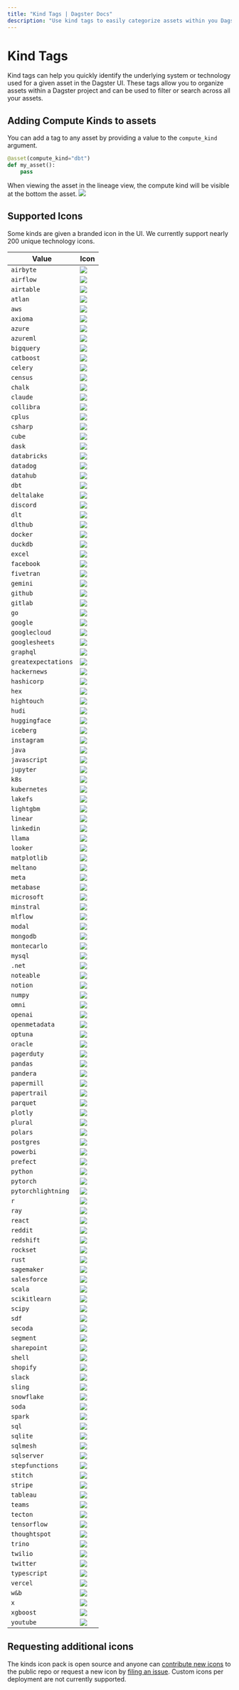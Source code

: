 ```yaml
---
title: "Kind Tags | Dagster Docs"
description: "Use kind tags to easily categorize assets within you Dagster project."
---
```


# Kind Tags

Kind tags can help you quickly identify the underlying system or technology used for a given asset in the Dagster UI. These tags allow you to organize assets within a Dagster project and can be used to filter or search across all your assets.

## Adding Compute Kinds to assets

You can add a tag to any asset by providing a value to the `compute_kind` argument.

```python
@asset(compute_kind="dbt")
def my_asset():
    pass
```

When viewing the asset in the lineage view, the compute kind will be visible at the bottom the asset. <Image src="/images/concepts/metadata-tags/kinds/kind-tag.png" width={1039} height={484} />

## Supported Icons

Some kinds are given a branded icon in the UI. We currently support nearly 200 unique technology icons.

| Value               | Icon                                                                                                               |
| ------------------- | ------------------------------------------------------------------------------------------------------------------ |
| `airbyte`           | <Image src="/images/concepts/metadata-tags/kinds/icons/tool-airbyte-color.svg" width={20} height={20} />           |
| `airflow`           | <Image src="/images/concepts/metadata-tags/kinds/icons/tool-airflow-color.svg" width={20} height={20} />           |
| `airtable`          | <Image src="/images/concepts/metadata-tags/kinds/icons/tool-airtable-color.svg" width={20} height={20} />          |
| `atlan`             | <Image src="/images/concepts/metadata-tags/kinds/icons/tool-atlan-color.svg" width={20} height={20} />             |
| `aws`               | <Image src="/images/concepts/metadata-tags/kinds/icons/tool-aws-color.svg" width={20} height={20} />               |
| `axioma`            | <Image src="/images/concepts/metadata-tags/kinds/icons/tool-axioma-color.svg" width={20} height={20} />            |
| `azure`             | <Image src="/images/concepts/metadata-tags/kinds/icons/tool-azure-color.svg" width={20} height={20} />             |
| `azureml`           | <Image src="/images/concepts/metadata-tags/kinds/icons/tool-azureml-color.svg" width={20} height={20} />           |
| `bigquery`          | <Image src="/images/concepts/metadata-tags/kinds/icons/tool-bigquery.svg" width={20} height={20} />                |
| `catboost`          | <Image src="/images/concepts/metadata-tags/kinds/icons/tool-catboost-color.svg" width={20} height={20} />          |
| `celery`            | <Image src="/images/concepts/metadata-tags/kinds/icons/tool-celery-color.svg" width={20} height={20} />            |
| `census`            | <Image src="/images/concepts/metadata-tags/kinds/icons/tool-census-color.svg" width={20} height={20} />            |
| `chalk`             | <Image src="/images/concepts/metadata-tags/kinds/icons/tool-chalk-color.svg" width={20} height={20} />             |
| `claude`            | <Image src="/images/concepts/metadata-tags/kinds/icons/tool-claude-color.svg" width={20} height={20} />            |
| `collibra`          | <Image src="/images/concepts/metadata-tags/kinds/icons/tool-collibra-color.svg" width={20} height={20} />          |
| `cplus`             | <Image src="/images/concepts/metadata-tags/kinds/icons/tool-cplus-color.svg" width={20} height={20} />             |
| `csharp`            | <Image src="/images/concepts/metadata-tags/kinds/icons/tool-csharp-color.svg" width={20} height={20} />            |
| `cube`              | <Image src="/images/concepts/metadata-tags/kinds/icons/tool-cube-color.svg" width={20} height={20} />              |
| `dask`              | <Image src="/images/concepts/metadata-tags/kinds/icons/tool-dask-color.svg" width={20} height={20} />              |
| `databricks`        | <Image src="/images/concepts/metadata-tags/kinds/icons/tool-databricks-color.svg" width={20} height={20} />        |
| `datadog`           | <Image src="/images/concepts/metadata-tags/kinds/icons/tool-datadog-color.svg" width={20} height={20} />           |
| `datahub`           | <Image src="/images/concepts/metadata-tags/kinds/icons/tool-datahub-color.svg" width={20} height={20} />           |
| `dbt`               | <Image src="/images/concepts/metadata-tags/kinds/icons/tool-dbt-color.svg" width={20} height={20} />               |
| `deltalake`         | <Image src="/images/concepts/metadata-tags/kinds/icons/tool-deltalake-color.svg" width={20} height={20} />         |
| `discord`           | <Image src="/images/concepts/metadata-tags/kinds/icons/tool-discord-color.svg" width={20} height={20} />           |
| `dlt`               | <Image src="/images/concepts/metadata-tags/kinds/icons/tool-dlt-color.svg" width={20} height={20} />               |
| `dlthub`            | <Image src="/images/concepts/metadata-tags/kinds/icons/tool-dlthub-color.svg" width={20} height={20} />            |
| `docker`            | <Image src="/images/concepts/metadata-tags/kinds/icons/tool-docker-color.svg" width={20} height={20} />            |
| `duckdb`            | <Image src="/images/concepts/metadata-tags/kinds/icons/tool-duckdb-color.svg" width={20} height={20} />            |
| `excel`             | <Image src="/images/concepts/metadata-tags/kinds/icons/tool-excel-color.svg" width={20} height={20} />             |
| `facebook`          | <Image src="/images/concepts/metadata-tags/kinds/icons/tool-facebook-color.svg" width={20} height={20} />          |
| `fivetran`          | <Image src="/images/concepts/metadata-tags/kinds/icons/tool-fivetran-color.svg" width={20} height={20} />          |
| `gemini`            | <Image src="/images/concepts/metadata-tags/kinds/icons/tool-gemini-color.svg" width={20} height={20} />            |
| `github`            | <Image src="/images/concepts/metadata-tags/kinds/icons/tool-github-color.svg" width={20} height={20} />            |
| `gitlab`            | <Image src="/images/concepts/metadata-tags/kinds/icons/tool-gitlab-color.svg" width={20} height={20} />            |
| `go`                | <Image src="/images/concepts/metadata-tags/kinds/icons/tool-go-color.svg" width={20} height={20} />                |
| `google`            | <Image src="/images/concepts/metadata-tags/kinds/icons/tool-google-color.svg" width={20} height={20} />            |
| `googlecloud`       | <Image src="/images/concepts/metadata-tags/kinds/icons/tool-googlecloud-color.svg" width={20} height={20} />       |
| `googlesheets`      | <Image src="/images/concepts/metadata-tags/kinds/icons/tool-googlesheets-color.svg" width={20} height={20} />      |
| `graphql`           | <Image src="/images/concepts/metadata-tags/kinds/icons/tool-graphql-color.svg" width={20} height={20} />           |
| `greatexpectations` | <Image src="/images/concepts/metadata-tags/kinds/icons/tool-greatexpectations-color.svg" width={20} height={20} /> |
| `hackernews`        | <Image src="/images/concepts/metadata-tags/kinds/icons/tool-hackernews-color.svg" width={20} height={20} />        |
| `hashicorp`         | <Image src="/images/concepts/metadata-tags/kinds/icons/tool-hashicorp-color.svg" width={20} height={20} />         |
| `hex`               | <Image src="/images/concepts/metadata-tags/kinds/icons/tool-hex-color.svg" width={20} height={20} />               |
| `hightouch`         | <Image src="/images/concepts/metadata-tags/kinds/icons/tool-hightouch-color.svg" width={20} height={20} />         |
| `hudi`              | <Image src="/images/concepts/metadata-tags/kinds/icons/tool-hudi-color.svg" width={20} height={20} />              |
| `huggingface`       | <Image src="/images/concepts/metadata-tags/kinds/icons/tool-huggingface-color.svg" width={20} height={20} />       |
| `iceberg`           | <Image src="/images/concepts/metadata-tags/kinds/icons/tool-iceberg-color.svg" width={20} height={20} />           |
| `instagram`         | <Image src="/images/concepts/metadata-tags/kinds/icons/tool-instagram-color.svg" width={20} height={20} />         |
| `java`              | <Image src="/images/concepts/metadata-tags/kinds/icons/tool-java-color.svg" width={20} height={20} />              |
| `javascript`        | <Image src="/images/concepts/metadata-tags/kinds/icons/tool-javascript-color.svg" width={20} height={20} />        |
| `jupyter`           | <Image src="/images/concepts/metadata-tags/kinds/icons/tool-jupyter-color.svg" width={20} height={20} />           |
| `k8s`               | <Image src="/images/concepts/metadata-tags/kinds/icons/tool-k8s-color.svg" width={20} height={20} />               |
| `kubernetes`        | <Image src="/images/concepts/metadata-tags/kinds/icons/tool-k8s-color.svg" width={20} height={20} />               |
| `lakefs`            | <Image src="/images/concepts/metadata-tags/kinds/icons/tool-lakefs-color.svg" width={20} height={20} />            |
| `lightgbm`          | <Image src="/images/concepts/metadata-tags/kinds/icons/tool-lightgbm-color.svg" width={20} height={20} />          |
| `linear`            | <Image src="/images/concepts/metadata-tags/kinds/icons/tool-linear-color.svg" width={20} height={20} />            |
| `linkedin`          | <Image src="/images/concepts/metadata-tags/kinds/icons/tool-linkedin-color.svg" width={20} height={20} />          |
| `llama`             | <Image src="/images/concepts/metadata-tags/kinds/icons/tool-llama-color.svg" width={20} height={20} />             |
| `looker`            | <Image src="/images/concepts/metadata-tags/kinds/icons/tool-looker-color.svg" width={20} height={20} />            |
| `matplotlib`        | <Image src="/images/concepts/metadata-tags/kinds/icons/tool-matplotlib-color.svg" width={20} height={20} />        |
| `meltano`           | <Image src="/images/concepts/metadata-tags/kinds/icons/tool-meltano-color.svg" width={20} height={20} />           |
| `meta`              | <Image src="/images/concepts/metadata-tags/kinds/icons/tool-meta-color.svg" width={20} height={20} />              |
| `metabase`          | <Image src="/images/concepts/metadata-tags/kinds/icons/tool-metabase-color.svg" width={20} height={20} />          |
| `microsoft`         | <Image src="/images/concepts/metadata-tags/kinds/icons/tool-microsoft-color.svg" width={20} height={20} />         |
| `minstral`          | <Image src="/images/concepts/metadata-tags/kinds/icons/tool-minstral-color.svg" width={20} height={20} />          |
| `mlflow`            | <Image src="/images/concepts/metadata-tags/kinds/icons/tool-mlflow-color.svg" width={20} height={20} />            |
| `modal`             | <Image src="/images/concepts/metadata-tags/kinds/icons/tool-modal-color.svg" width={20} height={20} />             |
| `mongodb`           | <Image src="/images/concepts/metadata-tags/kinds/icons/tool-mongodb-color.svg" width={20} height={20} />           |
| `montecarlo`        | <Image src="/images/concepts/metadata-tags/kinds/icons/tool-montecarlo-color.svg" width={20} height={20} />        |
| `mysql`             | <Image src="/images/concepts/metadata-tags/kinds/icons/tool-mysql-color.svg" width={20} height={20} />             |
| `.net`              | <Image src="/images/concepts/metadata-tags/kinds/icons/tool-microsoft-color.svg" width={20} height={20} />         |
| `noteable`          | <Image src="/images/concepts/metadata-tags/kinds/icons/tool-noteable-color.svg" width={20} height={20} />          |
| `notion`            | <Image src="/images/concepts/metadata-tags/kinds/icons/tool-notion-color.svg" width={20} height={20} />            |
| `numpy`             | <Image src="/images/concepts/metadata-tags/kinds/icons/tool-numpy-color.svg" width={20} height={20} />             |
| `omni`              | <Image src="/images/concepts/metadata-tags/kinds/icons/tool-omni-color.svg" width={20} height={20} />              |
| `openai`            | <Image src="/images/concepts/metadata-tags/kinds/icons/tool-openai-color.svg" width={20} height={20} />            |
| `openmetadata`      | <Image src="/images/concepts/metadata-tags/kinds/icons/tool-openmetadata-color.svg" width={20} height={20} />      |
| `optuna`            | <Image src="/images/concepts/metadata-tags/kinds/icons/tool-optuna-color.svg" width={20} height={20} />            |
| `oracle`            | <Image src="/images/concepts/metadata-tags/kinds/icons/tool-oracle-color.svg" width={20} height={20} />            |
| `pagerduty`         | <Image src="/images/concepts/metadata-tags/kinds/icons/tool-pagerduty-color.svg" width={20} height={20} />         |
| `pandas`            | <Image src="/images/concepts/metadata-tags/kinds/icons/tool-pandas-color.svg" width={20} height={20} />            |
| `pandera`           | <Image src="/images/concepts/metadata-tags/kinds/icons/tool-pandera-color.svg" width={20} height={20} />           |
| `papermill`         | <Image src="/images/concepts/metadata-tags/kinds/icons/tool-papermill-color.svg" width={20} height={20} />         |
| `papertrail`        | <Image src="/images/concepts/metadata-tags/kinds/icons/tool-papertrail-color.svg" width={20} height={20} />        |
| `parquet`           | <Image src="/images/concepts/metadata-tags/kinds/icons/tool-parquet-color.svg" width={20} height={20} />           |
| `plotly`            | <Image src="/images/concepts/metadata-tags/kinds/icons/tool-plotly-color.svg" width={20} height={20} />            |
| `plural`            | <Image src="/images/concepts/metadata-tags/kinds/icons/tool-plural-color.svg" width={20} height={20} />            |
| `polars`            | <Image src="/images/concepts/metadata-tags/kinds/icons/tool-polars-color.svg" width={20} height={20} />            |
| `postgres`          | <Image src="/images/concepts/metadata-tags/kinds/icons/tool-postgres-color.svg" width={20} height={20} />          |
| `powerbi`           | <Image src="/images/concepts/metadata-tags/kinds/icons/tool-powerbi-color.svg" width={20} height={20} />           |
| `prefect`           | <Image src="/images/concepts/metadata-tags/kinds/icons/tool-prefect-color.svg" width={20} height={20} />           |
| `python`            | <Image src="/images/concepts/metadata-tags/kinds/icons/tool-python-color.svg" width={20} height={20} />            |
| `pytorch`           | <Image src="/images/concepts/metadata-tags/kinds/icons/tool-pytorch-color.svg" width={20} height={20} />           |
| `pytorchlightning`  | <Image src="/images/concepts/metadata-tags/kinds/icons/tool-pytorchlightning.svg" width={20} height={20} />        |
| `r`                 | <Image src="/images/concepts/metadata-tags/kinds/icons/tool-r-color.svg" width={20} height={20} />                 |
| `ray`               | <Image src="/images/concepts/metadata-tags/kinds/icons/tool-ray-color.svg" width={20} height={20} />               |
| `react`             | <Image src="/images/concepts/metadata-tags/kinds/icons/tool-react-color.svg" width={20} height={20} />             |
| `reddit`            | <Image src="/images/concepts/metadata-tags/kinds/icons/tool-reddit-color.svg" width={20} height={20} />            |
| `redshift`          | <Image src="/images/concepts/metadata-tags/kinds/icons/tool-redshift-color.svg" width={20} height={20} />          |
| `rockset`           | <Image src="/images/concepts/metadata-tags/kinds/icons/tool-rockset-color.svg" width={20} height={20} />           |
| `rust`              | <Image src="/images/concepts/metadata-tags/kinds/icons/tool-rust-color.svg" width={20} height={20} />              |
| `sagemaker`         | <Image src="/images/concepts/metadata-tags/kinds/icons/tool-sagemaker-color.svg" width={20} height={20} />         |
| `salesforce`        | <Image src="/images/concepts/metadata-tags/kinds/icons/tool-salesforce-color.svg" width={20} height={20} />        |
| `scala`             | <Image src="/images/concepts/metadata-tags/kinds/icons/tool-scala-color.svg" width={20} height={20} />             |
| `scikitlearn`       | <Image src="/images/concepts/metadata-tags/kinds/icons/tool-scikitlearn-color.svg" width={20} height={20} />       |
| `scipy`             | <Image src="/images/concepts/metadata-tags/kinds/icons/tool-scipy-color.svg" width={20} height={20} />             |
| `sdf`               | <Image src="/images/concepts/metadata-tags/kinds/icons/tool-sdf-color.svg" width={20} height={20} />               |
| `secoda`            | <Image src="/images/concepts/metadata-tags/kinds/icons/tool-secoda-color.svg" width={20} height={20} />            |
| `segment`           | <Image src="/images/concepts/metadata-tags/kinds/icons/tool-segment-color.svg" width={20} height={20} />           |
| `sharepoint`        | <Image src="/images/concepts/metadata-tags/kinds/icons/tool-sharepoint-color.svg" width={20} height={20} />        |
| `shell`             | <Image src="/images/concepts/metadata-tags/kinds/icons/tool-shell-color.svg" width={20} height={20} />             |
| `shopify`           | <Image src="/images/concepts/metadata-tags/kinds/icons/tool-shopify-color.svg" width={20} height={20} />           |
| `slack`             | <Image src="/images/concepts/metadata-tags/kinds/icons/tool-slack-color.svg" width={20} height={20} />             |
| `sling`             | <Image src="/images/concepts/metadata-tags/kinds/icons/tool-sling-color.svg" width={20} height={20} />             |
| `snowflake`         | <Image src="/images/concepts/metadata-tags/kinds/icons/tool-snowflake-color.svg" width={20} height={20} />         |
| `soda`              | <Image src="/images/concepts/metadata-tags/kinds/icons/tool-soda-color.svg" width={20} height={20} />              |
| `spark`             | <Image src="/images/concepts/metadata-tags/kinds/icons/tool-spark-color.svg" width={20} height={20} />             |
| `sql`               | <Image src="/images/concepts/metadata-tags/kinds/icons/tool-sql-color.svg" width={20} height={20} />               |
| `sqlite`            | <Image src="/images/concepts/metadata-tags/kinds/icons/tool-sqlite-color.svg" width={20} height={20} />            |
| `sqlmesh`           | <Image src="/images/concepts/metadata-tags/kinds/icons/tool-sqlmesh-color.svg" width={20} height={20} />           |
| `sqlserver`         | <Image src="/images/concepts/metadata-tags/kinds/icons/tool-sqlserver-color.svg" width={20} height={20} />         |
| `stepfunctions`     | <Image src="/images/concepts/metadata-tags/kinds/icons/tool-stepfunctions-color.svg" width={20} height={20} />     |
| `stitch`            | <Image src="/images/concepts/metadata-tags/kinds/icons/tool-stitch-color.svg" width={20} height={20} />            |
| `stripe`            | <Image src="/images/concepts/metadata-tags/kinds/icons/tool-stripe-color.svg" width={20} height={20} />            |
| `tableau`           | <Image src="/images/concepts/metadata-tags/kinds/icons/tool-tableau-color.svg" width={20} height={20} />           |
| `teams`             | <Image src="/images/concepts/metadata-tags/kinds/icons/tool-teams-color.svg" width={20} height={20} />             |
| `tecton`            | <Image src="/images/concepts/metadata-tags/kinds/icons/tool-tecton-color.svg" width={20} height={20} />            |
| `tensorflow`        | <Image src="/images/concepts/metadata-tags/kinds/icons/tool-tensorflow-color.svg" width={20} height={20} />        |
| `thoughtspot`       | <Image src="/images/concepts/metadata-tags/kinds/icons/tool-thoughtspot-color.svg" width={20} height={20} />       |
| `trino`             | <Image src="/images/concepts/metadata-tags/kinds/icons/tool-trino-color.svg" width={20} height={20} />             |
| `twilio`            | <Image src="/images/concepts/metadata-tags/kinds/icons/tool-twilio-color.svg" width={20} height={20} />            |
| `twitter`           | <Image src="/images/concepts/metadata-tags/kinds/icons/tool-x-color.svg" width={20} height={20} />                 |
| `typescript`        | <Image src="/images/concepts/metadata-tags/kinds/icons/tool-typescript-color.svg" width={20} height={20} />        |
| `vercel`            | <Image src="/images/concepts/metadata-tags/kinds/icons/tool-vercel-color.svg" width={20} height={20} />            |
| `w&b`               | <Image src="/images/concepts/metadata-tags/kinds/icons/tool-w&b-color.svg" width={20} height={20} />               |
| `x`                 | <Image src="/images/concepts/metadata-tags/kinds/icons/tool-x-color.svg" width={20} height={20} />                 |
| `xgboost`           | <Image src="/images/concepts/metadata-tags/kinds/icons/tool-xgboost-color.svg" width={20} height={20} />           |
| `youtube`           | <Image src="/images/concepts/metadata-tags/kinds/icons/tool-youtube-color.svg" width={20} height={20} />           |

## Requesting additional icons

The kinds icon pack is open source and anyone can <a href="/community/contributing"> contribute new icons</a> to the public repo or request a new icon by <a href="https://github.com/dagster-io/dagster/issues/new?assignees=&labels=type%3A+feature-request&projects=&template=request_a_feature.yml">filing an issue</a>. Custom icons per deployment are not currently supported.

